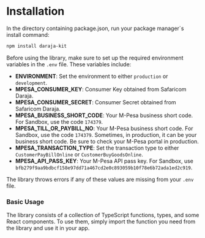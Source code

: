 # Installation

In the directory containing package.json, run your package manager`s install command:

```bash copy
npm install daraja-kit
```

Before using the library, make sure to set up the required environment variables in the `.env` file. These variables include:

- **ENVIRONMENT**: Set the environment to either `production` or `development`.
- **MPESA_CONSUMER_KEY**: Consumer Key obtained from Safaricom Daraja.
- **MPESA_CONSUMER_SECRET**: Consumer Secret obtained from Safaricom Daraja.
- **MPESA_BUSINESS_SHORT_CODE**: Your M-Pesa business short code. For Sandbox, use the code `174379`.
- **MPESA_TILL_OR_PAYBILL_NO**: Your M-Pesa business short code. For Sandbox, use the code `174379`. Sometimes, in production, it can be your business short code. Be sure to check your M-Pesa portal in production.
- **MPESA_TRANSACTION_TYPE**: Set the transaction type to either `CustomerPayBillOnline` or `CustomerBuyGoodsOnline`.
- **MPESA_API_PASS_KEY**: Your M-Pesa API pass key. For Sandbox, use `bfb279f9aa9bdbcf158e97dd71a467cd2e0c893059b10f78e6b72ada1ed2c919`.

The library throws errors if any of these values are missing from your `.env` file.

### Basic Usage

The library consists of a collection of TypeScript functions, types, and some React components. To use them, simply import the function you need from the library and use it in your app.
